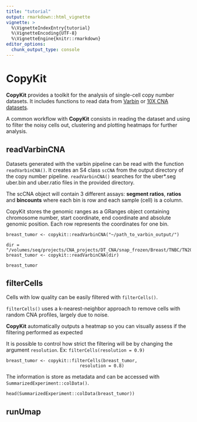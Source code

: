 ```yaml
---
title: "tutorial"
output: rmarkdown::html_vignette
vignette: >
  %\VignetteIndexEntry{tutorial}
  %\VignetteEncoding{UTF-8}
  %\VignetteEngine{knitr::rmarkdown}
editor_options: 
  chunk_output_type: console
---
```


# CopyKit

  **CopyKit** provides a toolkit for the analysis of single-cell copy number datasets. It includes functions to read data from [Varbin](https://www.ncbi.nlm.nih.gov/pmc/articles/PMC4417119/) or [10X CNA datasets](https://www.10xgenomics.com/solutions/single-cell-cnv/).
  
  A common workflow with **CopyKit** consists in reading the dataset and using to filter the noisy cells out, clustering and plotting heatmaps for further analysis.

## readVarbinCNA

  Datasets generated with the varbin pipeline can be read with the function `readVarbinCNA()`. It creates an S4 class `scCNA` from the output directory of the copy number pipeline.
  `readVarbinCNA()` searches for the uber*.seg uber.bin and uber.ratio files in the provided directory.
  
  The scCNA object will contain 3 different assays: **segment ratios**, **ratios** and **bincounts** where each bin is row and each sample (cell) is a column.
  
  CopyKit stores the genomic ranges as a GRanges object containing chromosome number, start coordinate, end coordinate and absolute genomic position. 
  Each row represents the coordinates for one bin.

``` eval
breast_tumor <- copykit::readVarbinCNA("~/path_to_varbin_output/")
```

```echo
dir = "/volumes/seq/projects/CNA_projects/DT_CNA/snap_frozen/Breast/TNBC/TN20/"
breast_tumor <- copykit::readVarbinCNA(dir)
```

```{ }
breast_tumor
```

## filterCells

Cells with low quality can be easily filtered with `filterCells()`.

`filterCells()` uses a k-nearest-neighbor approach to remove cells with random CNA profiles, largely due to noise.

**CopyKit** automatically outputs a heatmap so you can visually assess if the filtering performed as expected

It is possible to control how strict the filtering will be by changing the argument `resolution`. Ex: `filterCells(resolution = 0.9)`

```{ }
breast_tumor <- copykit::filterCells(breast_tumor,
                            resolution = 0.8)
```

The information is store as metadata and can be accessed with `SummarizedExperiment::colData()`.

```{}
head(SummarizedExperiment::colData(breast_tumor))
```

## runUmap


